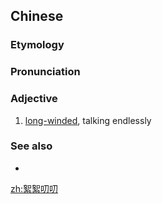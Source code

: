 ==Chinese==
{{zh-forms|type=121}}

===Etymology===
{{rfe|lang=zh}}

===Pronunciation===
{{zh-pron
|m=xùxudāodāo
|cat=a
}}

===Adjective===
{{zh-adj}}

# [[long-winded]], talking endlessly

===See also===
* {{l|zh|絮叨|tr=xùdao}}

[[zh:絮絮叨叨]]